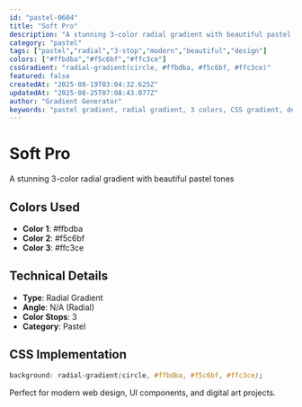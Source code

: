 ```yaml
---
id: "pastel-0604"
title: "Soft Pro"
description: "A stunning 3-color radial gradient with beautiful pastel tones"
category: "pastel"
tags: ["pastel","radial","3-stop","modern","beautiful","design"]
colors: ["#ffbdba","#f5c6bf","#ffc3ce"]
cssGradient: "radial-gradient(circle, #ffbdba, #f5c6bf, #ffc3ce)"
featured: false
createdAt: "2025-08-19T03:04:32.625Z"
updatedAt: "2025-08-25T07:08:43.077Z"
author: "Gradient Generator"
keywords: "pastel gradient, radial gradient, 3 colors, CSS gradient, design, #ffbdba, #f5c6bf, #ffc3ce"
---
```


# Soft Pro

A stunning 3-color radial gradient with beautiful pastel tones

## Colors Used
- **Color 1**: #ffbdba
- **Color 2**: #f5c6bf
- **Color 3**: #ffc3ce

## Technical Details
- **Type**: Radial Gradient
- **Angle**: N/A (Radial)
- **Color Stops**: 3
- **Category**: Pastel

## CSS Implementation
```css
background: radial-gradient(circle, #ffbdba, #f5c6bf, #ffc3ce);
```

Perfect for modern web design, UI components, and digital art projects.
